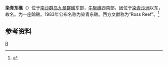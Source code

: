 {{coord |9|54|N|114|36|E|display=title|scale:500000_type:island_region:CN}}
{{Location map
 |Spratly_Islands
 |mark=<!--dot-->Blue pog.svg
 |lat_deg=9|lat_min=54|lat_sec =
 |lon_deg=114|lon_min=36|lon_sec =
 |caption=染青东礁在[[南海|南海]]的位置。
 |position=right
 |width=300
 |float=right
}}
{{九章群礁}}
'''染青东礁'''（{{vie|v=Đá An Bình}}）位于[[南沙群岛|南沙群岛]][[九章群礁|九章群礁]]东部，[[牛轭礁|牛轭礁]]西南部，因位于[[染青沙洲|染青沙洲]]以东，故名。为一座暗礁。1983年公布名称为染青东礁。西方文献称为“Ross Reef”。<ref>{{cite book zh |author=广东省地名委员会 |title=《南海诸岛地名资料汇编》 |format=M |edition=1 |location=广州 |publisher=广东省地图出版社 |date=1988 |pages=199|id= ISBN 80522-023-9}}</ref>

==参考资料==
{{reflist}}

{{有争议的地区小作品}}
{{South China Sea Islands}}

[[Category:南沙群岛|R]]